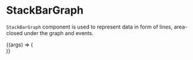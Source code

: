 
<Meta title="Lab/StackBarGraph" component={StackBar} />

# StackBarGraph

`StackBarGraph` component is used to represent data
in form of lines, area-closed under the graph and events.

<Canvas>
  <Story
    name="Default"
    args={{
      openSeries: openSeries,
      barSeries: barData,
      showTips: true,
      unit: "%",
      yLabel: "Chaos",
      yLabelOffset: 35,
      initalxAxisDate: 0,
    }}
  >
    {(args) => (
      <div style={{ width: "60rem", height: "25rem" }}>
        <StackBar {...args} />
      </div>
    )}
  </Story>
</Canvas>

<ArgsTable of={StackBar} />
